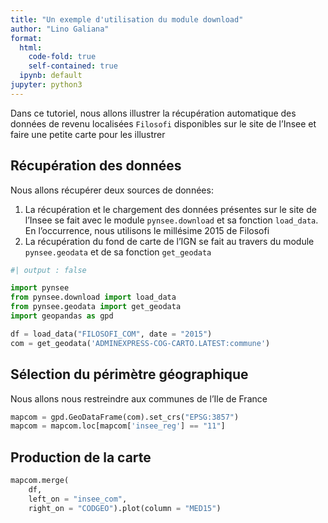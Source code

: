 ```yaml
---
title: "Un exemple d'utilisation du module download"
author: "Lino Galiana"
format:
  html:
    code-fold: true
    self-contained: true
  ipynb: default
jupyter: python3
---
```


Dans ce tutoriel, nous allons illustrer la récupération
automatique des données de revenu
localisées `Filosofi` disponibles sur le site de l'Insee
et faire une petite carte pour les illustrer

## Récupération des données

Nous allons récupérer deux sources de données:

1. La récupération et le chargement 
des données présentes sur le site
de l'Insee se fait avec le module `pynsee.download`
et sa fonction `load_data`. En l'occurrence, nous
utilisons le millésime 2015 de Filosofi
2. La récupération du fond de carte de l'IGN se fait 
au travers du module `pynsee.geodata` et de
sa fonction `get_geodata`

```python
#| output : false

import pynsee
from pynsee.download import load_data
from pynsee.geodata import get_geodata
import geopandas as gpd

df = load_data("FILOSOFI_COM", date = "2015")
com = get_geodata('ADMINEXPRESS-COG-CARTO.LATEST:commune')
```

## Sélection du périmètre géographique

Nous allons nous restreindre aux communes de l'Ile de France


```python
mapcom = gpd.GeoDataFrame(com).set_crs("EPSG:3857")
mapcom = mapcom.loc[mapcom['insee_reg'] == "11"]
```

## Production de la carte

```python
mapcom.merge(
    df,
    left_on = "insee_com",
    right_on = "CODGEO").plot(column = "MED15")
```

